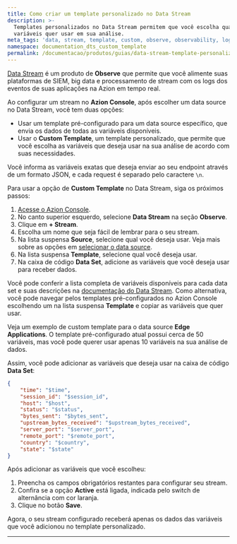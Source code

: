 ```yaml
---
title: Como criar um template personalizado no Data Stream
description: >-
  Templates personalizados no Data Stream permitem que você escolha quais
  variáveis quer usar em sua análise.
meta_tags: 'data, stream, template, custom, observe, observability, logs'
namespace: documentation_dts_custom_template
permalink: /documentacao/produtos/guias/data-stream-template-personalizado/
---
```



<InterfaceNote />

[Data Stream](/pt-br/documentacao/produtos/observe/data-stream/) é um produto de **Observe** que permite que você alimente suas plataformas de SIEM, big data e processamento de stream com os logs dos eventos de suas aplicações na Azion em tempo real.

Ao configurar um stream no **Azion Console**, após escolher um data source no Data Stream, você tem duas opções:

- Usar um template pré-configurado para um data source específico, que envia os dados de todas as variáveis disponíveis.
- Usar o **Custom Template**, um template personalizado, que permite que você escolha as variáveis que deseja usar na sua análise de acordo com suas necessidades.

Você informa as variáveis exatas que deseja enviar ao seu endpoint através de um formato JSON, e cada request é separado pelo caractere `\n`.

Para usar a opção de **Custom Template** no Data Stream, siga os próximos passos:


1. [Acesse o Azion Console](https://console.azion.com).
2. No canto superior esquerdo, selecione **Data Stream** na seção **Observe**.
3. Clique em **+ Stream**.
4. Escolha um nome que seja fácil de lembrar para o seu stream.
5. Na lista suspensa **Source**, selecione qual você deseja usar. Veja mais sobre as opções em [selecionar o data source](/pt-br/documentacao/produtos/observe/data-stream/#data-sources).
6. Na lista suspensa **Template**, selecione qual você deseja usar.
7. Na caixa de código **Data Set**, adicione as variáveis que você deseja usar para receber dados.


Você pode conferir a lista completa de variáveis disponíveis para cada data set e suas descrições na [documentação do Data Stream](/pt-br/documentacao/produtos/observe/data-stream/#data-sources). Como alternativa, você pode navegar pelos templates pré-configurados no Azion Console escolhendo um na lista suspensa **Template** e copiar as variáveis que quer usar.

Veja um exemplo de custom template para o data source **Edge Applications**. O template pré-configurado atual possui cerca de 50 variáveis, mas você pode querer usar apenas 10 variáveis na sua análise de dados.

Assim, você pode adicionar as variáveis que deseja usar na caixa de código **Data Set**:

```json
{
	"time": "$time",
    "session_id": "$session_id",
    "host": "$host",
    "status": "$status",
    "bytes_sent": "$bytes_sent",
    "upstream_bytes_received": "$upstream_bytes_received",
    "server_port": "$server_port",
    "remote_port": "$remote_port",
    "country": "$country",
    "state": "$state"
}
```

Após adicionar as variáveis que você escolheu:

1. Preencha os campos obrigatórios restantes para configurar seu stream.
2. Confira se a opção **Active** está ligada, indicada pelo switch de alternância com cor laranja.
3. Clique no botão **Save**.

Agora, o seu stream configurado receberá apenas os dados das variáveis que você adicionou no template personalizado.

---